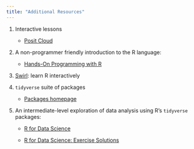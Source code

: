 ```yaml
---
title: "Additional Resources"
---
```


1.  Interactive lessons

    -   [Posit Cloud](https://posit.cloud/learn/primers)

2.  A non-programmer friendly introduction to the R language:

    -   [Hands-On Programming with R](https://rstudio-education.github.io/hopr/index.html)

3.  [Swirl](https://swirlstats.com/): learn R interactively

4.  `tidyverse` suite of packages

    -   [Packages homepage](https://www.tidyverse.org/packages/#wrangle)

5.  An intermediate-level exploration of data analysis using R's `tidyverse` packages:

    -   [R for Data Science](https://r4ds.had.co.nz/index.html)

    -   [R for Data Science: Exercise Solutions](https://jrnold.github.io/r4ds-exercise-solutions/)

